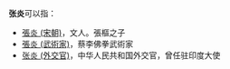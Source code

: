 '''张炎'''可以指：
* [[張炎_(宋朝)|張炎 (宋朝)]]，文人。張樞之子
* [[張炎_(武術家)|張炎 (武術家)]]，蔡李佛拳武術家
* [[张炎_(外交官)|张炎 (外交官)]]，中华人民共和国外交官，曾任驻印度大使

{{disambig|Y炎|cat=二字张姓人名消歧义}}